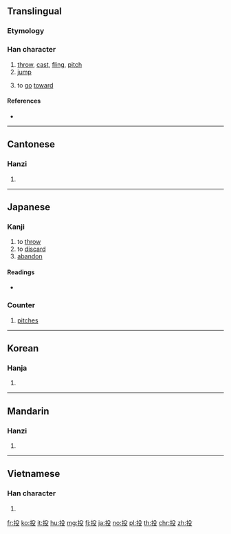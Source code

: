 ==Translingual==

===Etymology===
{{Han etyl}}
{{Han compound|手|殳|alt1=扌|ls=ic}}

===Han character===
{{Han char|rn=64|rad=手|as=04|sn=7|four=57047|canj=QHNE|ids=⿰扌殳}}

# [[throw]], [[cast]], [[fling]], [[pitch]]
# [[jump]]
# {{context|literary|lang=zh}} to [[go]] [[toward]]

====References====
* {{Han ref|kx=0421.130|dkj=11887|dj=0768.130|hdz=31842.030|uh=6295|ud=25237|bh=A7EB|bd=42987}}

----

==Cantonese==

===Hanzi===
{{yue-hanzi|jyut=tau4|y=tau4}}

# {{defn|lang=yue|sort=手04}}

----

==Japanese==

===Kanji===
{{ja-kanji|grade=3|rs=手04}}

# to [[throw]]
# to [[discard]]
# [[abandon]]

====Readings====
* {{ja-readings|goon=[[ず]] (zu) {{non-joyo-reading}}|kanon=[[とう]] (tō)|kun=[[なげる]] (nageru)}}

===Counter===
{{ja-pos|とう|counter}}

# {{context|baseball|lang=ja|sort=とう}} [[pitch]]es

----

==Korean==

===Hanja===
{{ko-hanja|hangeul=투|eumhun=|rv=tu|mr=t'u|y=thwu}}

# {{defn|lang=ko|sort=手04}}

----

==Mandarin==

===Hanzi===
{{cmn-hanzi|pin=[[tóu]] ([[tou2]]), [[káng]] ([[kang2]])|wg=t'ou<sup>2</sup>, k'ang<sup>2</sup>}}

# {{defn|lang=cmn|sort=手04}}

----

==Vietnamese==

===Han character===
{{vi-hantu|[[đầu]], [[nhầu]]|rs=手04}}

# {{defn|lang=vi}}

[[fr:投]]
[[ko:投]]
[[it:投]]
[[hu:投]]
[[mg:投]]
[[fj:投]]
[[ja:投]]
[[no:投]]
[[pl:投]]
[[th:投]]
[[chr:投]]
[[zh:投]]